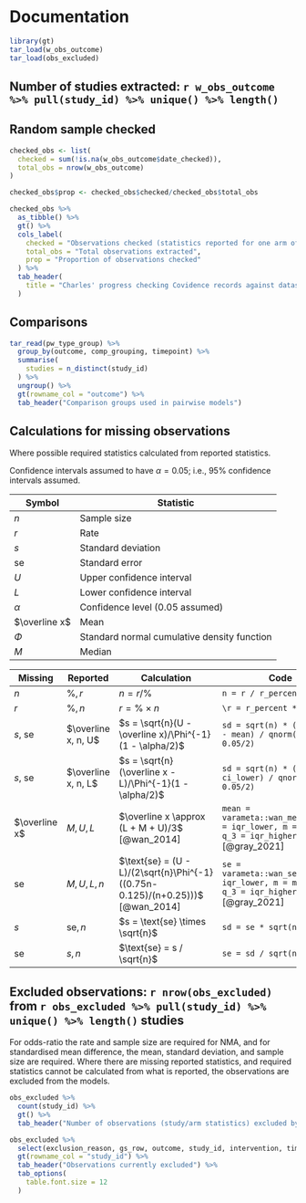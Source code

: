 # Documentation

```r
library(gt)
tar_load(w_obs_outcome)
tar_load(obs_excluded)


```

## Number of studies extracted: `r w_obs_outcome %>% pull(study_id) %>% unique() %>% length()`

## Random sample checked

```r

checked_obs <- list(
  checked = sum(!is.na(w_obs_outcome$date_checked)),
  total_obs = nrow(w_obs_outcome)
)

checked_obs$prop <- checked_obs$checked/checked_obs$total_obs

checked_obs %>% 
  as_tibble() %>% 
  gt() %>% 
  cols_label(
    checked = "Observations checked (statistics reported for one arm of one study)",
    total_obs = "Total observations extracted",
    prop = "Proportion of observations checked"
  ) %>% 
  tab_header(
    title = "Charles' progress checking Covidence records against dataset"
  )

```

## Comparisons

```r
tar_read(pw_type_group) %>%
  group_by(outcome, comp_grouping, timepoint) %>% 
  summarise(
    studies = n_distinct(study_id)
  ) %>% 
  ungroup() %>% 
  gt(rowname_col = "outcome") %>% 
  tab_header("Comparison groups used in pairwise models")

```



## Calculations for missing observations

Where possible required statistics calculated from reported statistics.

Confidence intervals assumed to have $\alpha = 0.05$; i.e., 95% confidence intervals assumed.  

Symbol | Statistic
-|-
$n$ | Sample size
$r$ | Rate
$s$ | Standard deviation
$\text{se}$ | Standard error
$U$ | Upper confidence interval
$L$ | Lower confidence interval
$\alpha$ | Confidence level (0.05 assumed)
$\overline x$ | Mean
$\Phi$ | Standard normal cumulative density function
$M$ | Median


Missing | Reported | Calculation | Code
-|-|-----------|---------------------------
$n$ | $\%, r$ | $n = r / \%$ | `n = r / r_percent`
$r$ | $\%, n$ | $r = \% \times n$ | `\r = r_percent * n` 
$s$, $\text{se}$ | $\overline x, n, U$ | $s = \sqrt{n}(U - \overline x)/\Phi^{-1}(1 - \alpha/2)$ | `sd = sqrt(n) * (ci_upper - mean) / qnorm(1 - 0.05/2)`
$s$, $\text{se}$ | $\overline x, n, L$ | $s = \sqrt{n}(\overline x - L)/\Phi^{-1}(1 - \alpha/2)$ | `sd = sqrt(n) * (mean - ci_lower) / qnorm(1 - 0.05/2)`
$\overline x$ | $M, U, L$ | $\overline x \approx (L + M + U)/3$ [@wan_2014] | `mean = varameta::wan_mean_C3(q_1 = iqr_lower, m = median, q_3 = iqr_higher)` [@gray_2021]
$\text{se}$ | $M, U, L, n$ | $\text{se} = (U - L)/(2\sqrt{n}\Phi^{-1}((0.75n-0.125)/(n+0.25)))$ [@wan_2014] | `se = varameta::wan_se_C3(q_1 = iqr_lower, m = median, q_3 = iqr_higher, n = n)` [@gray_2021]
$s$ | $\text{se}, n$ | $s = \text{se} \times \sqrt{n}$ | `sd = se * sqrt(n)`
$\text{se}$ | $s, n$ | $\text{se} = s / \sqrt{n}$ | `se = sd / sqrt(n)`

## Excluded observations: `r nrow(obs_excluded)` from `r obs_excluded %>% pull(study_id) %>% unique() %>% length()` studies

For odds-ratio the rate and sample size are required for NMA, and for standardised mean difference, the mean, standard deviation, and sample size are required. Where there are missing reported statistics, and required statistics cannot be calculated from what is reported, the observations are excluded from the models. 


```r
obs_excluded %>% 
  count(study_id) %>% 
  gt() %>% 
  tab_header("Number of observations (study/arm statistics) excluded by study")
```


```r
obs_excluded %>% 
  select(exclusion_reason, gs_row, outcome, study_id, intervention, timepoint, mean:change_score) %>% 
  gt(rowname_col = "study_id") %>% 
  tab_header("Observations currently excluded") %>% 
  tab_options(
    table.font.size = 12
  )

```


